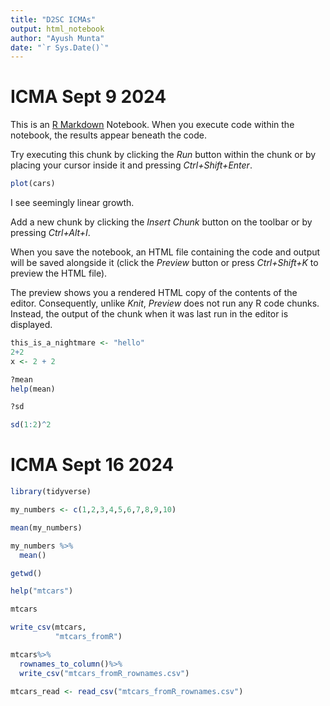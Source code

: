 ```yaml
---
title: "D2SC ICMAs"
output: html_notebook
author: "Ayush Munta"
date: "`r Sys.Date()`"
---
```


# ICMA Sept 9 2024

This is an [R Markdown](http://rmarkdown.rstudio.com) Notebook. When you execute code within the notebook, the results appear beneath the code.

Try executing this chunk by clicking the *Run* button within the chunk or by placing your cursor inside it and pressing *Ctrl+Shift+Enter*.

```r
plot(cars)
```

I see seemingly linear growth.

Add a new chunk by clicking the *Insert Chunk* button on the toolbar or by pressing *Ctrl+Alt+I*.

When you save the notebook, an HTML file containing the code and output will be saved alongside it (click the *Preview* button or press *Ctrl+Shift+K* to preview the HTML file).

The preview shows you a rendered HTML copy of the contents of the editor. Consequently, unlike *Knit*, *Preview* does not run any R code chunks. Instead, the output of the chunk when it was last run in the editor is displayed.


```r

this_is_a_nightmare <- "hello"
2+2
x <- 2 + 2
```
```r
?mean
help(mean)
```

```r
?sd
```

```r
sd(1:2)^2
```

# ICMA Sept 16 2024
```r
library(tidyverse)
```

```r
my_numbers <- c(1,2,3,4,5,6,7,8,9,10)
```

```r
mean(my_numbers)
```

```r
my_numbers %>% 
  mean()
```
```r
getwd()
```
```r
help("mtcars")
```
```r
mtcars
```

```r
write_csv(mtcars, 
          "mtcars_fromR")
```
```r
mtcars%>%
  rownames_to_column()%>%
  write_csv("mtcars_fromR_rownames.csv")
```
```r
mtcars_read <- read_csv("mtcars_fromR_rownames.csv")
```


